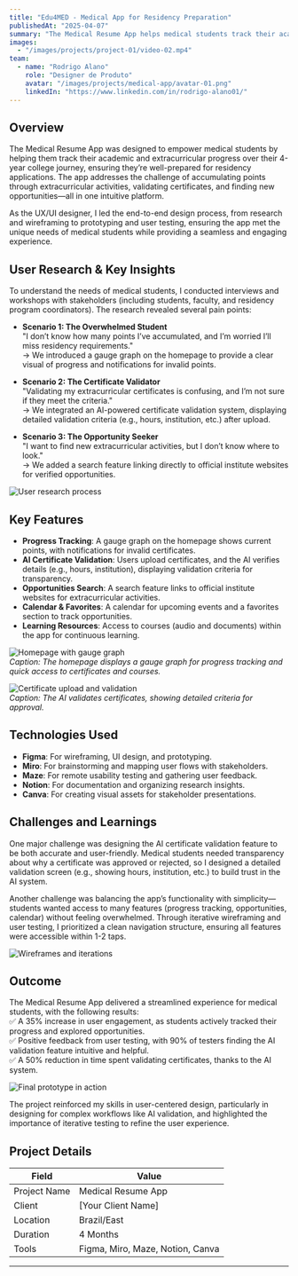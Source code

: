 ```yaml
---
title: "Edu4MED - Medical App for Residency Preparation"
publishedAt: "2025-04-07"
summary: "The Medical Resume App helps medical students track their academic progress, validate extracurricular certificates, and prepare for residency applications. Through user-centered design, we created an intuitive platform that simplifies point accumulation, offers opportunities for growth, and ensures a seamless user experience. The result was a 35% increase in user engagement and a streamlined process for residency preparation."
images:
  - "/images/projects/project-01/video-02.mp4"
team:
  - name: "Rodrigo Alano"
    role: "Designer de Produto"
    avatar: "/images/projects/medical-app/avatar-01.png"
    linkedIn: "https://www.linkedin.com/in/rodrigo-alano01/"
---
```


## Overview

The Medical Resume App was designed to empower medical students by helping them track their academic and extracurricular progress over their 4-year college journey, ensuring they’re well-prepared for residency applications. The app addresses the challenge of accumulating points through extracurricular activities, validating certificates, and finding new opportunities—all in one intuitive platform.

As the UX/UI designer, I led the end-to-end design process, from research and wireframing to prototyping and user testing, ensuring the app met the unique needs of medical students while providing a seamless and engaging experience.

## User Research & Key Insights

To understand the needs of medical students, I conducted interviews and workshops with stakeholders (including students, faculty, and residency program coordinators). The research revealed several pain points:

- **Scenario 1: The Overwhelmed Student**  
  "I don’t know how many points I’ve accumulated, and I’m worried I’ll miss residency requirements."  
  → We introduced a gauge graph on the homepage to provide a clear visual of progress and notifications for invalid points.

- **Scenario 2: The Certificate Validator**  
  "Validating my extracurricular certificates is confusing, and I’m not sure if they meet the criteria."  
  → We integrated an AI-powered certificate validation system, displaying detailed validation criteria (e.g., hours, institution, etc.) after upload.

- **Scenario 3: The Opportunity Seeker**  
  "I want to find new extracurricular activities, but I don’t know where to look."  
  → We added a search feature linking directly to official institute websites for verified opportunities.

![User research process](/images/projects/project-edu4med/img-edu4med-02.jpg)

## Key Features

- **Progress Tracking**: A gauge graph on the homepage shows current points, with notifications for invalid certificates.  
- **AI Certificate Validation**: Users upload certificates, and the AI verifies details (e.g., hours, institution), displaying validation criteria for transparency.  
- **Opportunities Search**: A search feature links to official institute websites for extracurricular activities.  
- **Calendar & Favorites**: A calendar for upcoming events and a favorites section to track opportunities.  
- **Learning Resources**: Access to courses (audio and documents) within the app for continuous learning.

![Homepage with gauge graph](/images/projects/project-edu4med/img-edu4med-03.png)  
*Caption: The homepage displays a gauge graph for progress tracking and quick access to certificates and courses.*

![Certificate upload and validation](/images/projects/medical-app/certificate-upload-01.jpg)  
*Caption: The AI validates certificates, showing detailed criteria for approval.*

## Technologies Used

- **Figma**: For wireframing, UI design, and prototyping.  
- **Miro**: For brainstorming and mapping user flows with stakeholders.  
- **Maze**: For remote usability testing and gathering user feedback.  
- **Notion**: For documentation and organizing research insights.  
- **Canva**: For creating visual assets for stakeholder presentations.

## Challenges and Learnings

One major challenge was designing the AI certificate validation feature to be both accurate and user-friendly. Medical students needed transparency about why a certificate was approved or rejected, so I designed a detailed validation screen (e.g., showing hours, institution, etc.) to build trust in the AI system.

Another challenge was balancing the app’s functionality with simplicity—students wanted access to many features (progress tracking, opportunities, calendar) without feeling overwhelmed. Through iterative wireframing and user testing, I prioritized a clean navigation structure, ensuring all features were accessible within 1-2 taps.

![Wireframes and iterations](/images/projects/medical-app/wireframes-01.jpg)

## Outcome

The Medical Resume App delivered a streamlined experience for medical students, with the following results:  
✅ A 35% increase in user engagement, as students actively tracked their progress and explored opportunities.  
✅ Positive feedback from user testing, with 90% of testers finding the AI validation feature intuitive and helpful.  
✅ A 50% reduction in time spent validating certificates, thanks to the AI system.

![Final prototype in action](/images/projects/project-edu4med/img-edu4med-01.png)

The project reinforced my skills in user-centered design, particularly in designing for complex workflows like AI validation, and highlighted the importance of iterative testing to refine the user experience.

## Project Details

| Field         | Value                  |
|---------------|------------------------|
| Project Name  | Medical Resume App     |
| Client        | [Your Client Name]     |
| Location      | Brazil/East            |
| Duration      | 4 Months               |
| Tools         | Figma, Miro, Maze, Notion, Canva |
---